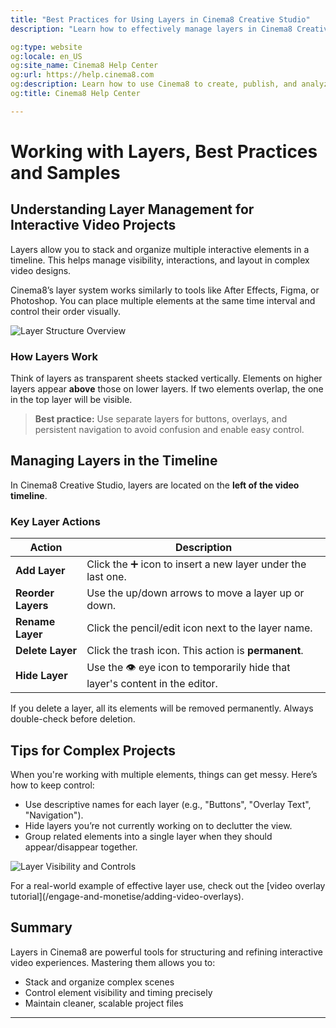```yaml
---
title: "Best Practices for Using Layers in Cinema8 Creative Studio"
description: "Learn how to effectively manage layers in Cinema8 Creative Studio to build rich, multi-element interactive videos."

og:type: website
og:locale: en_US
og:site_name: Cinema8 Help Center
og:url: https://help.cinema8.com
og:description: Learn how to use Cinema8 to create, publish, and analyze interactive videos.
og:title: Cinema8 Help Center

---
```



# Working with Layers, Best Practices and Samples

## Understanding Layer Management for Interactive Video Projects

<Callout type="info">
Layers allow you to stack and organize multiple interactive elements in a timeline. This helps manage visibility, interactions, and layout in complex video designs.
</Callout>

Cinema8’s layer system works similarly to tools like After Effects, Figma, or Photoshop. You can place multiple elements at the same time interval and control their order visually.

![Layer Structure Overview](/screenshot/advanced-interactivity/layers-1.webp)

### How Layers Work

Think of layers as transparent sheets stacked vertically. Elements on higher layers appear **above** those on lower layers. If two elements overlap, the one in the top layer will be visible.

> **Best practice:** Use separate layers for buttons, overlays, and persistent navigation to avoid confusion and enable easy control.

## Managing Layers in the Timeline

In Cinema8 Creative Studio, layers are located on the **left of the video timeline**.

### Key Layer Actions

| Action                | Description |
|------------------------|-------------|
| **Add Layer**          | Click the ➕ icon to insert a new layer under the last one. |
| **Reorder Layers**     | Use the up/down arrows to move a layer up or down. |
| **Rename Layer**       | Click the pencil/edit icon next to the layer name. |
| **Delete Layer**       | Click the trash icon. This action is **permanent**. |
| **Hide Layer**         | Use the 👁 eye icon to temporarily hide that layer's content in the editor. |

<Callout type="warning">
If you delete a layer, all its elements will be removed permanently. Always double-check before deletion.
</Callout>

## Tips for Complex Projects

When you're working with multiple elements, things can get messy. Here’s how to keep control:

- Use descriptive names for each layer (e.g., "Buttons", "Overlay Text", "Navigation").
- Hide layers you’re not currently working on to declutter the view.
- Group related elements into a single layer when they should appear/disappear together.

![Layer Visibility and Controls](/screenshot/advanced-interactivity/layers-1.webp)

<Callout type="default">
For a real-world example of effective layer use, check out the [video overlay tutorial](/engage-and-monetise/adding-video-overlays).
</Callout>

## Summary

Layers in Cinema8 are powerful tools for structuring and refining interactive video experiences. Mastering them allows you to:

- Stack and organize complex scenes
- Control element visibility and timing precisely
- Maintain cleaner, scalable project files

---
